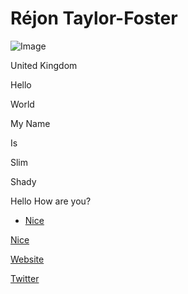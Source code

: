 
# Réjon Taylor-Foster
![Image](https://rejontaylor.com/Images/about.png)

<Location>

United Kingdom

</Location> 

<Skills> 

Hello 

World

My Name

Is 

Slim

Shady

</Skills>

<Games>

Hello How are you?

- [Nice](https://rejontaylor.com)

[Nice](https://rejontaylor.com)

</Games>

<Personal>

[Website](https://rejontaylor.com)

</Personal>

<Business>

[Twitter](https://rejontaylor.com)

</Business>
